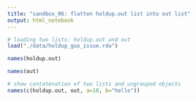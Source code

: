```yaml
---
title: "sandbox_06: flatten holdup.out list into out list"
output: html_notebook
---
```


```r
# loading two lists: holdup.out and out
load("./data/holdup_guo_issue.rda")
```


```r
names(holdup.out)
```

```r
names(out)
```

```r
# show contatenation of two lists and ungrouped objects
names(c(holdup.out, out, a=10, b="hello"))
```

